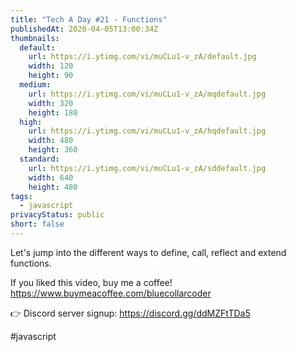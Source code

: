 ```yaml
---
title: "Tech A Day #21 - Functions"
publishedAt: 2020-04-05T13:00:34Z
thumbnails:
  default:
    url: https://i.ytimg.com/vi/muCLu1-v_zA/default.jpg
    width: 120
    height: 90
  medium:
    url: https://i.ytimg.com/vi/muCLu1-v_zA/mqdefault.jpg
    width: 320
    height: 180
  high:
    url: https://i.ytimg.com/vi/muCLu1-v_zA/hqdefault.jpg
    width: 480
    height: 360
  standard:
    url: https://i.ytimg.com/vi/muCLu1-v_zA/sddefault.jpg
    width: 640
    height: 480
tags:
  - javascript
privacyStatus: public
short: false
---
```

  
  Let's jump into the different ways to define, call, reflect and extend functions.

If you liked this video, buy me a coffee! https://www.buymeacoffee.com/bluecollarcoder

👉 Discord server signup: https://discord.gg/ddMZFtTDa5

#javascript
  